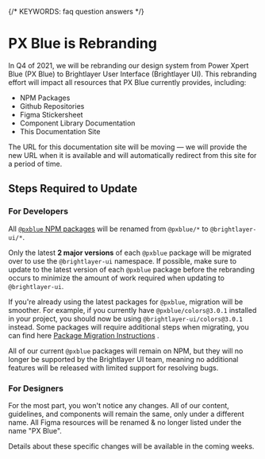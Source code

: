 
{/* KEYWORDS: faq question answers */}

# PX Blue is Rebranding

In Q4 of 2021, we will be rebranding our design system from Power Xpert Blue (PX Blue) to Brightlayer User Interface (Brightlayer UI). This rebranding effort will impact all resources that PX Blue currently provides, including:

-   NPM Packages
-   Github Repositories
-   Figma Stickersheet
-   Component Library Documentation
-   This Documentation Site

The URL for this documentation site will be moving — we will provide the new URL when it is available and will automatically redirect from this site for a period of time.

## Steps Required to Update

### For Developers

All [`@pxblue` NPM packages](https://www.npmjs.com/~px-blue) will be renamed from `@pxblue/*` to `@brightlayer-ui/*`.

Only the latest **2 major versions** of each `@pxblue` package will be migrated over to use the `@brightlayer-ui` namespace. If possible, make sure to update to the latest version of each `@pxblue` package before the rebranding occurs to minimize the amount of work required when updating to `@brightlayer-ui`.

If you're already using the latest packages for `@pxblue`, migration will be smoother. For example, if you currently have `@pxblue/colors@3.0.1` installed in your project, you should now be using `@brightlayer-ui/colors@3.0.1` instead. Some packages will require additional steps when migrating, you can find here [Package Migration Instructions](/migration) .

All of our current `@pxblue` packages will remain on NPM, but they will no longer be supported by the Brightlayer UI team, meaning no additional features will be released with limited support for resolving bugs.

### For Designers

For the most part, you won't notice any changes. All of our content, guidelines, and components will remain the same, only under a different name. All Figma resources will be renamed & no longer listed under the name "PX Blue".

Details about these specific changes will be available in the coming weeks.
